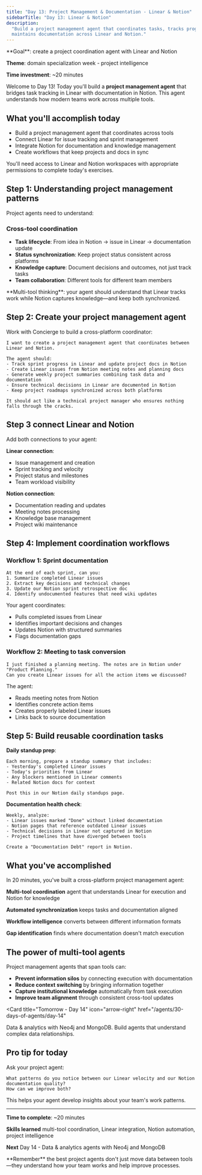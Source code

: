 ```yaml
---
title: "Day 13: Project Management & Documentation - Linear & Notion"
sidebarTitle: "Day 13: Linear & Notion"
description:
  "Build a project management agent that coordinates tasks, tracks progress, and
  maintains documentation across Linear and Notion."
---
```


<Card title="Day 13 challenge" icon="tasks">
  **Goal**: create a project coordination agent with Linear and Notion

**Theme**: domain specialization week - project intelligence

**Time investment**: ~20 minutes

</Card>

Welcome to Day 13! Today you'll build a **project management agent** that
bridges task tracking in Linear with documentation in Notion. This agent
understands how modern teams work across multiple tools.

## What you'll accomplish today

- Build a project management agent that coordinates across tools
- Connect Linear for issue tracking and sprint management
- Integrate Notion for documentation and knowledge management
- Create workflows that keep projects and docs in sync

<Warning>
  You'll need access to Linear and Notion workspaces with appropriate
  permissions to complete today's exercises.
</Warning>

## Step 1: Understanding project management patterns

Project agents need to understand:

### Cross-tool coordination

- **Task lifecycle**: From idea in Notion → issue in Linear → documentation
  update
- **Status synchronization**: Keep project status consistent across platforms
- **Knowledge capture**: Document decisions and outcomes, not just track tasks
- **Team collaboration**: Different tools for different team members

<Tip>
  **Multi-tool thinking**: your agent should understand that Linear tracks work
  while Notion captures knowledge—and keep both synchronized.
</Tip>

## Step 2: Create your project management agent

Work with Concierge to build a cross-platform coordinator:

```text
I want to create a project management agent that coordinates between Linear and Notion.

The agent should:
- Track sprint progress in Linear and update project docs in Notion
- Create Linear issues from Notion meeting notes and planning docs
- Generate weekly project summaries combining task data and documentation
- Ensure technical decisions in Linear are documented in Notion
- Keep project roadmaps synchronized across both platforms

It should act like a technical project manager who ensures nothing falls through the cracks.
```

## Step 3 connect Linear and Notion

Add both connections to your agent:

**Linear connection**:

- Issue management and creation
- Sprint tracking and velocity
- Project status and milestones
- Team workload visibility

**Notion connection**:

- Documentation reading and updates
- Meeting notes processing
- Knowledge base management
- Project wiki maintenance

## Step 4: Implement coordination workflows

### Workflow 1: Sprint documentation

```text
At the end of each sprint, can you:
1. Summarize completed Linear issues
2. Extract key decisions and technical changes
3. Update our Notion sprint retrospective doc
4. Identify undocumented features that need wiki updates
```

Your agent coordinates:

- Pulls completed issues from Linear
- Identifies important decisions and changes
- Updates Notion with structured summaries
- Flags documentation gaps

### Workflow 2: Meeting to task conversion

```text
I just finished a planning meeting. The notes are in Notion under "Product Planning."
Can you create Linear issues for all the action items we discussed?
```

The agent:

- Reads meeting notes from Notion
- Identifies concrete action items
- Creates properly labeled Linear issues
- Links back to source documentation

## Step 5: Build reusable coordination tasks

**Daily standup prep**:

```text
Each morning, prepare a standup summary that includes:
- Yesterday's completed Linear issues
- Today's priorities from Linear
- Any blockers mentioned in Linear comments
- Related Notion docs for context

Post this in our Notion daily standups page.
```

**Documentation health check**:

```text
Weekly, analyze:
- Linear issues marked "Done" without linked documentation
- Notion pages that reference outdated Linear issues
- Technical decisions in Linear not captured in Notion
- Project timelines that have diverged between tools

Create a "Documentation Debt" report in Notion.
```

## What you've accomplished

In 20 minutes, you've built a cross-platform project management agent:

**Multi-tool coordination** agent that understands Linear for execution and
Notion for knowledge

**Automated synchronization** keeps tasks and documentation aligned

**Workflow intelligence** converts between different information formats

**Gap identification** finds where documentation doesn't match execution

## The power of multi-tool agents

Project management agents that span tools can:

- **Prevent information silos** by connecting execution with documentation
- **Reduce context switching** by bringing information together
- **Capture institutional knowledge** automatically from task execution
- **Improve team alignment** through consistent cross-tool updates

<Card
  title="Tomorrow - Day 14"
  icon="arrow-right"
  href="/agents/30-days-of-agents/day-14"
>
  Data & analytics with Neo4j and MongoDB. Build agents that understand complex
  data relationships.
</Card>

## Pro tip for today

Ask your project agent:

```text
What patterns do you notice between our Linear velocity and our Notion documentation quality?
How can we improve both?
```

This helps your agent develop insights about your team's work patterns.

---

**Time to complete**: ~20 minutes

**Skills learned** multi-tool coordination, Linear integration, Notion
automation, project intelligence

**Next** Day 14 - Data & analytics agents with Neo4j and MongoDB

<Tip>
  **Remember** the best project agents don't just move data between tools—they
  understand how your team works and help improve processes.
</Tip>
